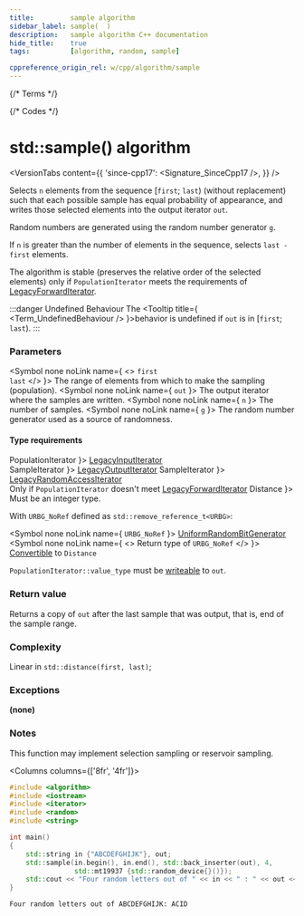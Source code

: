 ```yaml
---
title:         sample algorithm
sidebar_label: sample(  )
description:   sample algorithm C++ documentation
hide_title:    true
tags:          [algorithm, random, sample]

cppreference_origin_rel: w/cpp/algorithm/sample
---
```



{/* Terms */}


{/* Codes */}


# std::sample() algorithm

<VersionTabs content={{
  'since-cpp17': <Signature_SinceCpp17 />,
}} />

Selects `n` elements from the sequence [`first`; `last`) (without replacement) such that each possible sample has equal probability of appearance, and writes those selected elements into the output iterator `out`.

Random numbers are generated using the random number generator `g`.

If `n` is greater than the number of elements in the sequence, selects `last - first` elements.

The algorithm is stable (preserves the relative order of the selected elements) only if `PopulationIterator` meets the requirements of [LegacyForwardIterator](/docs/named_req/LegacyForwardIterator).

:::danger Undefined Behaviour
The <Tooltip title={ <Term_UndefinedBehaviour /> }>behavior is undefined</Tooltip> if `out` is in [`first`; `last`).
:::

### Parameters

<SymbolTable>

  <Symbol none noLink name={ <> <code>first</code> <br/> <code>last</code> </> }>
    The range of elements from which to make the sampling (population).
  </Symbol>
  <Symbol none noLink name={ <code>out</code> }>
    The output iterator where the samples are written.
  </Symbol>
  <Symbol none noLink name={ <code>n</code> }>
    The number of samples.
  </Symbol>
  <Symbol none noLink name={ <code>g</code> }>
    The random number generator used as a source of randomness.
  </Symbol>

</SymbolTable>

#### Type requirements

<SymbolTable>
  <Symbol none noLink name={ <code>PopulationIterator</code> }>
    <a href="/docs/named_req/LegacyInputIterator">LegacyInputIterator</a> <br/>
  </Symbol>
  <Symbol none noLink name={ <code>SampleIterator</code> }>
    <a href="/docs/named_req/LegacyOutputIterator">LegacyOutputIterator</a>
  </Symbol>
  <Symbol none noLink name={ <code>SampleIterator</code> }>
    <a href="/docs/named_req/LegacyRandomAccessIterator">LegacyRandomAccessIterator</a> <br/>
    <span class="inline-caution">Only if <code>PopulationIterator</code> doesn't meet <a href="/docs/named_req/LegacyForwardIterator">LegacyForwardIterator</a> </span>
  </Symbol>
  <Symbol none noLink name={ <code>Distance</code> }>
    Must be an integer type.
  </Symbol>
</SymbolTable>

With `URBG_NoRef` defined as `std::remove_reference_t<URBG>`:

<SymbolTable>

  <Symbol none noLink name={ <code>URBG_NoRef</code> }>
    <a href="/docs/named_req/UniformRandomBitGenerator">UniformRandomBitGenerator</a>
  </Symbol>
  <Symbol none noLink name={ <> Return type of <code>URBG_NoRef</code> </> }>
    <a href="#">Convertible</a> to <code>Distance</code>
  </Symbol>

</SymbolTable>


`PopulationIterator::value_type`  must be [writeable](#) to `out`.

### Return value

Returns a copy of `out` after the last sample that was output, that is, end of the sample range.

### Complexity

Linear in `std::distance(first, last)`;

### Exceptions

**(none)**

### Notes

This function may implement selection sampling or reservoir sampling.

<Columns columns={['8fr', '4fr']}>
<div>

```cpp title='Main.cpp' showLineNumbers
#include <algorithm>
#include <iostream>
#include <iterator>
#include <random>
#include <string>

int main()
{
    std::string in {"ABCDEFGHIJK"}, out;
    std::sample(in.begin(), in.end(), std::back_inserter(out), 4,
                std::mt19937 {std::random_device{}()});
    std::cout << "Four random letters out of " << in << " : " << out << '\n';
}
```

</div>
<div>

```plaintext title="Possible Output"
Four random letters out of ABCDEFGHIJK: ACID
```

</div>
</Columns>
